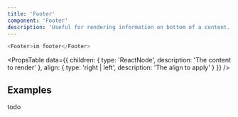 ```yaml
---
title: 'Footer'
component: 'Footer'
description: 'Useful for rendering information on bottom of a content.'
---
```


```js
<Footer>im footer</Footer>
```

<PropsTable
  data={{
    children: {
      type: 'ReactNode',
      description: 'The content to render'
    },
    align: {
      type: 'right | left',
      description: 'The align to apply'
    }
  }}
/>

## Examples

todo
